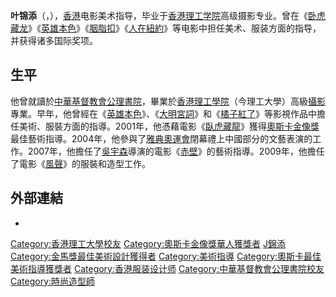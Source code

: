 {{Infobox_Person
|姓名 = 葉錦添
|英文名 = Timmy Yip
|出生日期 = {{birth_date_and _age|1967|12|22}}
|出生地點 = {{HK}}
|职业 = 电影美术指导
|成就 = 
*憑籍電影《卧虎藏龍》榮獲第73屆奧斯卡金像獎最佳藝術指導並提名最佳服裝設計, 
榮獲第54屆英國電影和電視藝術學院獎最佳服裝設計並提名最佳藝術指導,
榮獲第20屆香港電影金象獎最佳美術指導及最佳服裝造型設計及
第37屆台灣金馬獎最佳藝術指導及造型設計。

|電影美術
＊1986 吳宇森 《英雄本色》執行美術
＊1987 關錦鵬 《胭脂扣》執行美術
＊1988 王颖 《吃一碗茶》執行美術
＊1989 關錦鵬 《人在紐約》《三個女人的故事》執行美術
＊1990 邱剛健 《阿嬰》美術指導, 服裝造型設計。本片入圍1991年金馬獎最佳造型設計
}}
'''叶锦添'''（{{lang-en|'''Timmy Yip'''}}，{{bd|1967年|12月22日||catIdx=Y叶}}），[[香港|香港]]电影美术指导，毕业于[[香港理工学院|香港理工学院]]高级摄影专业。曾在《[[卧虎藏龙|卧虎藏龙]]》《[[英雄本色_(1986年電影)|英雄本色]]》《[[胭脂扣|胭脂扣]]》《[[人在紐約|人在紐約]]》等电影中担任美术、服装方面的指导，并获得诸多国际奖项。

==生平==
他曾就讀於[[中華基督教會公理書院|中華基督教會公理書院]]，畢業於[[香港理工學院|香港理工學院]]（今理工大學）高級[[攝影|攝影]]專業。早年，他曾經在《[[英雄本色_(1986年電影)|英雄本色]]》、《[[大明宮詞|大明宮詞]]》和《[[橘子紅了|橘子紅了]]》等影視作品中擔任美術、服裝方面的指導。2001年，他憑藉電影《[[臥虎藏龍_(電影)|臥虎藏龍]]》獲得[[奧斯卡金像獎|奧斯卡金像獎]]最佳藝術指導。2004年，他參與了[[2004年夏季奧林匹克運動會|雅典奧運會]]閉幕禮上中國部分的文藝表演的工作。2007年，他擔任了[[吳宇森|吳宇森]]導演的電影《[[赤壁_(電影)|赤壁]]》的藝術指導。2009年，他擔任了電影《[[風聲_(電影)|風聲]]》的服裝和造型工作。
{{commonscat|Yip Kam-tim, Timmy 葉錦添}}

==外部連結==
*{{cite web|language=en|publisher=IMDB|title=Timmy Yip|url=http://www.imdb.com/name/nm0947315/|access-date=2016-01-30|archive-date=2020-08-10|archive-url=https://web.archive.org/web/20200810223653/https://www.imdb.com/name/nm0947315/|dead-url=no}}

{{金馬獎最佳美術設計}}
{{金馬獎最佳造型設計}}
{{Authority control}}
{{DEFAULTSORT:Y}}
[[Category:香港理工大學校友|Category:香港理工大學校友]]
[[Category:奧斯卡金像獎華人獲獎者|Category:奧斯卡金像獎華人獲獎者]]
[[Category:葉姓|J錦添]]
[[Category:金馬獎最佳美術設計獲得者|Category:金馬獎最佳美術設計獲得者]]
[[Category:美術指導|Category:美術指導]]
[[Category:奧斯卡最佳美術指導獲獎者|Category:奧斯卡最佳美術指導獲獎者]]
[[Category:香港服装设计师|Category:香港服装设计师]]
[[Category:中華基督教會公理書院校友|Category:中華基督教會公理書院校友]]
[[Category:時尚造型師|Category:時尚造型師]]